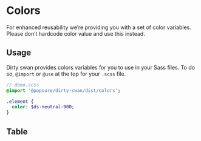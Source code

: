 
<Meta title="CSS/Variables/Colors" />

# Colors

For enhanced reusability we’re providing you with a set of color variables. Please don’t hardcode color value and use this instead.

## Usage

Dirty swan provides colors variables for you to use in your Sass files.
To do so, `@import` or `@use` at the top for your `.scss` file.

```sass
// demo.scss
@import '@popsure/dirty-swan/dist/colors';

.element {
  color: $ds-neutral-900;
}
```

## Table

<Colors />
